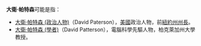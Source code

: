 '''大衛·帕特森'''可能是指：
* [[大衛·帕特森_(政治人物)|大衛·帕特森 (政治人物)]]（David Paterson），[[美國|美國]]政治人物，前[[紐約州州長|紐約州州長]]。
* [[大衛·帕特森_(學者)|大衛·帕特森 (學者)]]（David Patterson），電腦科學先驅人物，柏克萊加州大學教授。

{{Disambiguation|Cat=五字人名译名消歧义}}